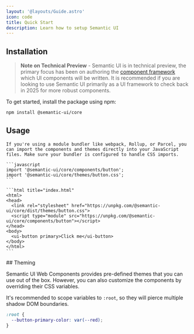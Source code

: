 ```yaml
---
layout: '@layouts/Guide.astro'
icon: code
title: Quick Start
description: Learn how to setup Semantic UI
---
```


## Installation

> **Note on Technical Preview** - Semantic UI is in technical preview, the primary focus has been on authoring the [component framework](/components) which UI components will be written. It is recommended if you are looking to use Semantic UI primarily as a UI framework to check back in 2025 for more robust components.


To get started, install the package using npm:

```bash
npm install @semantic-ui/core
```

## Usage

<Tabs>
  <TabItem label="JavaScript">

    If you're using a module bundler like webpack, Rollup, or Parcel, you can import the components and themes directly into your JavaScript files. Make sure your bundler is configured to handle CSS imports.

    ```javascript
    import '@semantic-ui/core/components/button';
    import '@semantic-ui/core/themes/button.css';
    ```
  </TabItem>
  <TabItem label="HTML">

    ```html title="index.html"
    <html>
    <head>
      <link rel="stylesheet" href="https://unpkg.com/@semantic-ui/core/dist/themes/button.css">
      <script type="module" src="https://unpkg.com/@semantic-ui/core/components/button"></script>
    </head>
    <body>
      <ui-button primary>Click me</ui-button>
    </body>
    </html>
    ```
  </TabItem>
</Tabs>
## Theming

Semantic UI Web Components provides pre-defined themes that you can use out of the box. However, you can also customize the components by overriding their CSS variables.

It's recommended to scope variables to `:root`, so they will pierce multiple shadow DOM boundaries.

```css
:root {
  --button-primary-color: var(--red);
}
```
